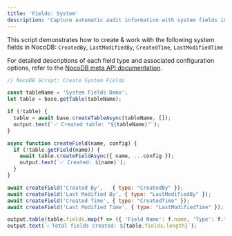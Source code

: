 ```yaml
---
title: 'Fields: System'
description: 'Capture automatic audit information with system fields in NocoDB.'
---
```


This script demonstrates how to create & work with the following system fields in NocoDB:
`CreatedBy`, `LastModifiedBy`, `CreatedTime`, `LastModifiedTime`

For detailed descriptions of each field type and associated configuration options, refer to the [NocoDB meta API documentation](https://nocodb.com/apis/v3/meta#tag/Fields).


```javascript
// NocoDB Script: Create System Fields

const tableName = 'System Fields Demo';
let table = base.getTable(tableName);

if (!table) {
  table = await base.createTableAsync(tableName, []);
  output.text(`✅ Created table: "${tableName}"`);
}

async function createField(name, config) {
  if (!table.getField(name)) {
    await table.createFieldAsync({ name, ...config });
    output.text(`✅ Created: ${name}`);
  }
}

await createField('Created By',   { type: "CreatedBy" });
await createField('Last Modified By', { type: "LastModifiedBy" });
await createField('Created Time', { type: "CreatedTime" });
await createField('Last Modified Time', { type: "LastModifiedTime" });

output.table(table.fields.map(f => ({ 'Field Name': f.name, 'Type': f.type })));
output.text(`ℹ️ Total fields created: ${table.fields.length}`);
```